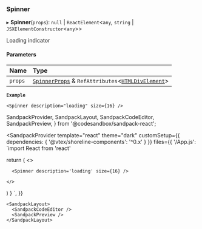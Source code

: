 ### Spinner

▸ **Spinner**(`props`): `null` \| `ReactElement`\<`any`, `string` \| `JSXElementConstructor`\<`any`\>\>

Loading indicator

#### Parameters

| Name    | Type                                                                                                                                              |
| :------ | :------------------------------------------------------------------------------------------------------------------------------------------------ |
| `props` | [`SpinnerProps`](/components/spinner/props.md) & `RefAttributes`\<[`HTMLDivElement`](https://developer.mozilla.org/docs/Web/API/HTMLDivElement)\> |

**`Example`**

```tsx copy showLineNumbers filename="example.tsx"
<Spinner description="loading" size={16} />
```

SandpackProvider,
SandpackLayout,
SandpackCodeEditor,
SandpackPreview,
} from '@codesandbox/sandpack-react';

<SandpackProvider
template="react"
theme="dark"
customSetup={{ dependencies: { '@vtex/shoreline-components': '^0.x' } }}
files={{
'/App.js': `import React from 'react'

return (
<>

      <Spinner description='loading' size={16} />

    </>

)
}
`,
}}

>

    <SandpackLayout>
      <SandpackCodeEditor />
      <SandpackPreview />
    </SandpackLayout>

  </SandpackProvider>
